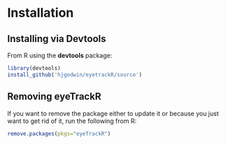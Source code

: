 
# Installation {#installation}

<!-- Commented out for now since this isn't true yet!!-->
<!-- ## Installing via CRAN -->

<!-- You can install eyeTrackR via **CRAN** in the same way that you would install most R packages - in RStudio, head over to the **Packages** tab, and hit **Install**. Then search for eyeTrackR. -->

## Installing via Devtools

From R using the **devtools** package:

```r
library(devtools)
install_github('hjgodwin/eyetrackR/source')
```

## Removing eyeTrackR

If you want to remove the package either to update it or because you just want to get rid of it, run the following from R:

```r
remove.packages(pkgs="eyeTrackR")
```



